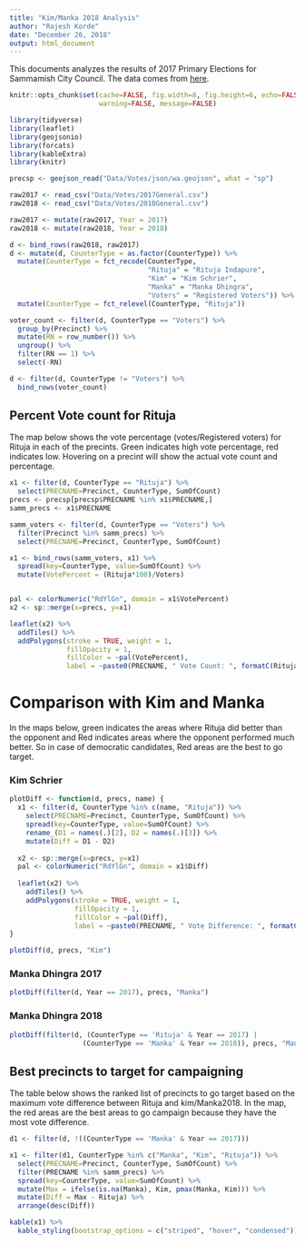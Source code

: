 ```yaml
---
title: "Kim/Manka 2018 Analysis"
author: "Rajesh Korde"
date: "December 26, 2018"
output: html_document
---
```


This documents analyzes the results of 2017 Primary Elections for Sammamish City Council. The data comes from [here](https://data.kingcounty.gov/Voting-Elections/Election-night-precinct-results-November-2018/m6sb-25v5).

```r
knitr::opts_chunk$set(cache=FALSE, fig.width=8, fig.height=6, echo=FALSE, 
                      warning=FALSE, message=FALSE)
```

```r
library(tidyverse)
library(leaflet)
library(geojsonio)
library(forcats)
library(kableExtra)
library(knitr)
```

```r
precsp <- geojson_read("Data/Votes/json/wa.geojson", what = "sp")

raw2017 <- read_csv("Data/Votes/2017General.csv")
raw2018 <- read_csv("Data/Votes/2018General.csv")

raw2017 <- mutate(raw2017, Year = 2017)
raw2018 <- mutate(raw2018, Year = 2018)

d <- bind_rows(raw2018, raw2017)
d <- mutate(d, CounterType = as.factor(CounterType)) %>%
  mutate(CounterType = fct_recode(CounterType,
                                  "Rituja" = "Rituja Indapure",
                                  "Kim" = "Kim Schrier",
                                  "Manka" = "Manka Dhingra",
                                  "Voters" = "Registered Voters")) %>%
  mutate(CounterType = fct_relevel(CounterType, "Rituja"))

voter_count <- filter(d, CounterType == "Voters") %>%
  group_by(Precinct) %>%
  mutate(RN = row_number()) %>%
  ungroup() %>%
  filter(RN == 1) %>%
  select(-RN)

d <- filter(d, CounterType != "Voters") %>%
  bind_rows(voter_count)
```

## Percent Vote count for Rituja

The map below shows the vote percentage (votes/Registered voters) for Rituja in each of the precints. Green indicates high vote percentage, red indicates low. Hovering on a precint will show the actual vote count and percentage.

```r
x1 <- filter(d, CounterType == "Rituja") %>%
  select(PRECNAME=Precinct, CounterType, SumOfCount)
precs <- precsp[precsp$PRECNAME %in% x1$PRECNAME,]
samm_precs <- x1$PRECNAME

samm_voters <- filter(d, CounterType == "Voters") %>%
  filter(Precinct %in% samm_precs) %>%
  select(PRECNAME=Precinct, CounterType, SumOfCount)

x1 <- bind_rows(samm_voters, x1) %>%
  spread(key=CounterType, value=SumOfCount) %>%
  mutate(VotePercent = (Rituja*100)/Voters)


pal <- colorNumeric("RdYlGn", domain = x1$VotePercent)
x2 <- sp::merge(x=precs, y=x1)

leaflet(x2) %>%
  addTiles() %>%
  addPolygons(stroke = TRUE, weight = 1,
              fillOpacity = 1,
              fillColor = ~pal(VotePercent),
              label = ~paste0(PRECNAME, " Vote Count: ", formatC(Rituja), " Vote Percent: ", formatC(VotePercent), "%"))

```

# Comparison with Kim and Manka

In the maps below, green indicates the areas where Rituja did better than the opponent and Red indicates areas where the opponent performed much better. So in case of democratic candidates, Red areas are the best to go target.

### Kim Schrier

```r

plotDiff <- function(d, precs, name) {
  x1 <- filter(d, CounterType %in% c(name, "Rituja")) %>%
    select(PRECNAME=Precinct, CounterType, SumOfCount) %>%
    spread(key=CounterType, value=SumOfCount) %>%
    rename_(D1 = names(.)[2], D2 = names(.)[3]) %>%
    mutate(Diff = D1 - D2)
  
  x2 <- sp::merge(x=precs, y=x1)
  pal <- colorNumeric("RdYlGn", domain = x1$Diff)
  
  leaflet(x2) %>%
    addTiles() %>%
    addPolygons(stroke = TRUE, weight = 1,
                fillOpacity = 1,
                fillColor = ~pal(Diff),
                label = ~paste0(PRECNAME, " Vote Difference: ", formatC(Diff)))
}

plotDiff(d, precs, "Kim")
```

### Manka Dhingra 2017

```r
plotDiff(filter(d, Year == 2017), precs, "Manka")
```

### Manka Dhingra 2018

```r
plotDiff(filter(d, (CounterType == 'Rituja' & Year == 2017) | 
                  (CounterType == 'Manka' & Year == 2018)), precs, "Manka")
```

## Best precincts to target for campaigning

The table below shows the ranked list of precincts to go target based on the maximum vote difference between Rituja and kim/Manka2018. In the map, the red areas are the best areas to go campaign because they have the most vote difference.

```r
d1 <- filter(d, !((CounterType == 'Manka' & Year == 2017)))

x1 <- filter(d1, CounterType %in% c("Manka", "Kim", "Rituja")) %>%
  select(PRECNAME=Precinct, CounterType, SumOfCount) %>%
  filter(PRECNAME %in% samm_precs) %>%
  spread(key=CounterType, value=SumOfCount) %>%
  mutate(Max = ifelse(is.na(Manka), Kim, pmax(Manka, Kim))) %>%
  mutate(Diff = Max - Rituja) %>%
  arrange(desc(Diff))

kable(x1) %>%
  kable_styling(bootstrap_options = c("striped", "hover", "condensed"))


```
